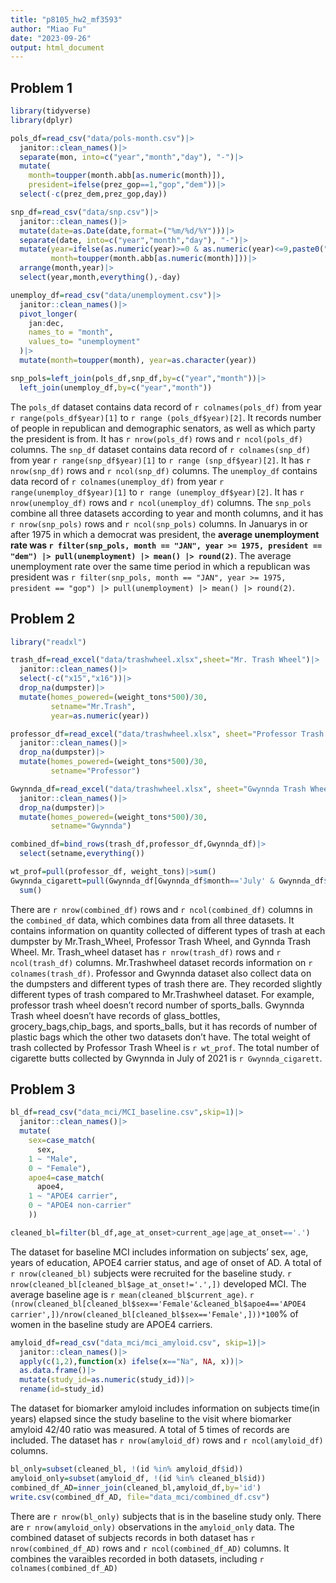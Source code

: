 ```yaml
---
title: "p8105_hw2_mf3593"
author: "Miao Fu"
date: "2023-09-26"
output: html_document
---
```


## Problem 1
```r
library(tidyverse)
library(dplyr)
```

```r
pols_df=read_csv("data/pols-month.csv")|>
  janitor::clean_names()|>
  separate(mon, into=c("year","month","day"), "-")|>
  mutate(
    month=toupper(month.abb[as.numeric(month)]),
    president=ifelse(prez_gop==1,"gop","dem"))|>
  select(-c(prez_dem,prez_gop,day))
```
```r
snp_df=read_csv("data/snp.csv")|>
  janitor::clean_names()|>
  mutate(date=as.Date(date,format=("%m/%d/%Y")))|>
  separate(date, into=c("year","month","day"), "-")|>
  mutate(year=ifelse(as.numeric(year)>=0 & as.numeric(year)<=9,paste0("200",year),ifelse(as.numeric(year)<=15,paste0("20",year),paste0("19",year))),
         month=toupper(month.abb[as.numeric(month)]))|>
  arrange(month,year)|>
  select(year,month,everything(),-day)
```
```r
unemploy_df=read_csv("data/unemployment.csv")|>
  janitor::clean_names()|>
  pivot_longer(
    jan:dec,
    names_to = "month",
    values_to= "unemployment"
  )|>
  mutate(month=toupper(month), year=as.character(year))
```
```r
snp_pols=left_join(pols_df,snp_df,by=c("year","month"))|>
  left_join(unemploy_df,by=c("year","month"))
```

The `pols_df` dataset contains data record of `r colnames(pols_df)` from year `r range(pols_df$year)[1]` to `r range (pols_df$year)[2]`. It records number of people in republican and demographic senators, as well as which party the president is from. It has `r nrow(pols_df)` rows and `r ncol(pols_df)` columns. The `snp_df` dataset contains data record of `r colnames(snp_df)` from year `r range(snp_df$year)[1]` to `r range (snp_df$year)[2]`. It has `r nrow(snp_df)` rows and `r ncol(snp_df)` columns. The `unemploy_df` contains data record of `r colnames(unemploy_df)` from year `r range(unemploy_df$year)[1]` to `r range (unemploy_df$year)[2]`. It has `r nrow(unemploy_df)` rows and `r ncol(unemploy_df)` columns. The `snp_pols` combine all three datasets according to year and month columns, and it has `r nrow(snp_pols)` rows and `r ncol(snp_pols)` columns. In Januarys in or after 1975 in which a democrat was president, the **average unemployment rate was `r filter(snp_pols, month == "JAN", year >= 1975, president == "dem") |> pull(unemployment) |> mean() |> round(2)`**.  The average unemployment rate over the same time period in which a republican was president was `r filter(snp_pols, month == "JAN", year >= 1975, president == "gop") |> pull(unemployment) |> mean() |> round(2)`.

## Problem 2
```r
library("readxl")
```

```r
trash_df=read_excel("data/trashwheel.xlsx",sheet="Mr. Trash Wheel")|>
  janitor::clean_names()|>
  select(-c("x15","x16"))|>
  drop_na(dumpster)|>
  mutate(homes_powered=(weight_tons*500)/30,
         setname="Mr.Trash",
         year=as.numeric(year))
```
```r
professor_df=read_excel("data/trashwheel.xlsx", sheet="Professor Trash Wheel")|>
  janitor::clean_names()|>
  drop_na(dumpster)|>
  mutate(homes_powered=(weight_tons*500)/30,
         setname="Professor")

Gwynnda_df=read_excel("data/trashwheel.xlsx", sheet="Gwynnda Trash Wheel")|>
  janitor::clean_names()|>
  drop_na(dumpster)|>
  mutate(homes_powered=(weight_tons*500)/30,
         setname="Gwynnda")

combined_df=bind_rows(trash_df,professor_df,Gwynnda_df)|>
  select(setname,everything())

wt_prof=pull(professor_df, weight_tons)|>sum()
Gwynnda_cigarett=pull(Gwynnda_df[Gwynnda_df$month=='July' & Gwynnda_df$year==2021,],cigarette_butts)|>
  sum()
```

There are `r nrow(combined_df)` rows and `r ncol(combined_df)` columns in the `combined_df` data, which combines data from all three datasets. It contains information on quantity collected of different types of trash at each dumpster by Mr.Trash_Wheel, Professor Trash Wheel, and Gynnda Trash Wheel. Mr. Trash_wheel dataset has `r nrow(trash_df)` rows and `r ncol(trash_df)` columns. Mr.Trashwheel dataset records information on `r colnames(trash_df)`. Professor and Gwynnda dataset also collect data on the dumpsters and different types of trash there are. They recorded slightly different types of trash compared to Mr.Trashwheel dataset. For example, professor trash wheel doesn't record number of sports_balls. Gwynnda Trash wheel doesn't have records of glass_bottles, grocery_bags,chip_bags, and sports_balls, but it has records of number of plastic bags which the other two datasets don't have. The total weight of trash collected by Professor Trash Wheel is `r wt_prof`. The total number of cigarette butts collected by Gwynnda in July of 2021 is `r Gwynnda_cigarett`.

## Problem 3
```r
bl_df=read_csv("data_mci/MCI_baseline.csv",skip=1)|>
  janitor::clean_names()|>
  mutate(
    sex=case_match( 
      sex,
    1 ~ "Male",
    0 ~ "Female"),
    apoe4=case_match(
      apoe4,
    1 ~ "APOE4 carrier",
    0 ~ "APOE4 non-carrier"
    ))

cleaned_bl=filter(bl_df,age_at_onset>current_age|age_at_onset=='.')
```
The dataset for baseline MCI includes information on subjects' sex, age, years of education, APOE4 carrier status, and age of onset of AD. A total of `r nrow(cleaned_bl)` subjects were recruited for the baseline study.  `r nrow(cleaned_bl[cleaned_bl$age_at_onset!='.',])` developed MCI. The average baseline age is `r mean(cleaned_bl$current_age)`. `r (nrow(cleaned_bl[cleaned_bl$sex=='Female'&cleaned_bl$apoe4=='APOE4 carrier',])/nrow(cleaned_bl[cleaned_bl$sex=='Female',]))*100`% of women in the baseline study are APOE4 carriers.

```r
amyloid_df=read_csv("data_mci/mci_amyloid.csv", skip=1)|>
  janitor::clean_names()|>
  apply(c(1,2),function(x) ifelse(x=="Na", NA, x))|>
  as.data.frame()|>
  mutate(study_id=as.numeric(study_id))|>
  rename(id=study_id)
```
The dataset for biomarker amyloid includes information on subjects time(in years) elapsed since the study baseline to the visit where biomarker amyloid 42/40 ratio was measured. A total of 5 times of records are included. The dataset has `r nrow(amyloid_df)` rows and `r ncol(amyloid_df)` columns. 

```r
bl_only=subset(cleaned_bl, !(id %in% amyloid_df$id))
amyloid_only=subset(amyloid_df, !(id %in% cleaned_bl$id))
combined_df_AD=inner_join(cleaned_bl,amyloid_df,by='id')
write.csv(combined_df_AD, file="data_mci/combined_df.csv")
```

There are `r nrow(bl_only)` subjects that is in the baseline study only. There are `r nrow(amyloid_only)` observations in the `amyloid_only` data. The combined dataset of subjects records in both dataset has `r nrow(combined_df_AD)` rows and `r ncol(combined_df_AD)` columns. It combines the varaibles recorded in both datasets, including `r colnames(combined_df_AD)`
